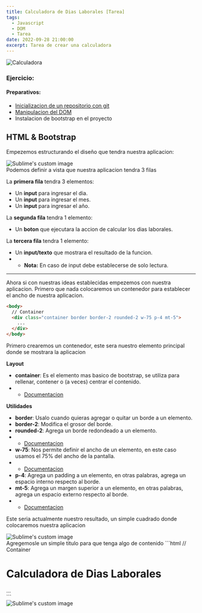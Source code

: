 ```yaml
---
title: Calculadora de Dias Laborales [Tarea]
tags:
  - Javascript
  - DOM
  - Tarea
date: 2022-09-28 21:00:00
excerpt: Tarea de crear una calculadora
---
```

![Calculadora](https://res.cloudinary.com/dr3egho5s/image/upload/v1664441577/Generation%2018%20-%20Blog/Tareas/003_fn4t9s.png)

### Ejercicio:
#### Preparativos:
- [Inicializacion de un repositorio con git](/posts/inicializacion-de-un-repositorio-con-git)
- [Manipulacion del DOM](/posts/manipulacion-del-dom)
- Instalacion de bootstrap en el proyecto

## HTML & Bootstrap
Empezemos estructurando el diseño que tendra nuestra aplicacion:
<div>
  <img
  style={{width: '300px'}} 
  src="https://res.cloudinary.com/dr3egho5s/image/upload/v1664441661/Generation%2018%20-%20Blog/Tareas/004_yjd3sf.jpg" 
  alt="Sublime's custom image"
  />
</div>
Podemos definir a vista que nuestra aplicacion tendra 3 filas

La **primera fila** tendra 3 elementos:
- Un **input** para ingresar el dia.
- Un **input** para ingresar el mes.
- Un **input** para ingresar el año.

La **segunda fila** tendra 1 elemento:
- Un **boton** que ejecutara la accion de calcular los dias laborales.

La **tercera fila** tendra 1 elemento:
- Un **input/texto** que mostrara el resultado de la funcion.
- - **Nota:** En caso de input debe establecerse de solo lectura.
-----------
Ahora si con nuestras ideas establecidas empezemos con nuestra aplicacion.
Primero que nada colocaremos un contenedor para establecer el ancho de nuestra aplicacion.
```html
<body>
  // Container
  <div class="container border border-2 rounded-2 w-75 p-4 mt-5">
    ...
  </div>
</body>
```
Primero crearemos un contenedor, este sera nuestro elemento principal donde se mostrara la aplicacion

**Layout**
- **container**: Es el elemento mas basico de bootstrap, se utiliza para rellenar, contener o (a veces) centrar el contenido.
- - [Documentacion](https://getbootstrap.com/docs/5.2/layout/containers/#how-they-work)

**Utilidades**
- **border**: Usalo cuando quieras agregar o quitar un borde a un elemento.
- **border-2**: Modifica el grosor del borde.
- **rounded-2**: Agrega un borde redondeado a un elemento.
- - [Documentacion](https://getbootstrap.com/docs/5.2/utilities/borders/#border)
- **w-75**: Nos permite definir el ancho de un elemento, en este caso usamos el 75% del ancho de la pantalla.
- - [Documentacion](https://getbootstrap.com/docs/5.2/utilities/sizing/#relative-to-the-parent)
- **p-4**: Agrega un padding a un elemento, en otras palabras, agrega un espacio interno respecto al borde.
- **mt-5**: Agrega un margen superior a un elemento, en otras palabras, agrega un espacio externo respecto al borde.
- - [Documentacion](https://getbootstrap.com/docs/5.2/utilities/spacing/#gap)

Este seria actualmente nuestro resultado, un simple cuadrado donde colocaremos nuestra aplicacion
<div>
  <img
  style={{width: '100%'}} 
  src="https://res.cloudinary.com/dr3egho5s/image/upload/v1664440992/Generation%2018%20-%20Blog/Tareas/000_blaxqo.jpg" 
  alt="Sublime's custom image"
  />
</div>
Agregemosle un simple titulo para que tenga algo de contenido
```html
<body>
  // Container
  <div class="container border border-2 rounded-2 w-75 p-4 mt-5">
    <h1 >Calculadora de Dias Laborales</h1>
    ...
  </div>
</body>
```
<div>
  <img
  style={{width: '100%'}} 
  src="https://res.cloudinary.com/dr3egho5s/image/upload/v1664441359/Generation%2018%20-%20Blog/Tareas/001_g2xsao.jpg" 
  alt="Sublime's custom image"
  />
</div>